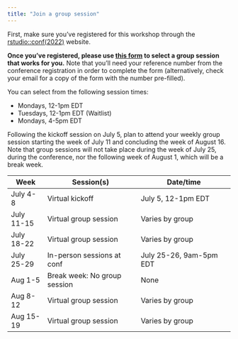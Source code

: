 ```yaml
---
title: "Join a group session"
---
```


First, make sure you've registered for this workshop through the [rstudio::conf(2022)](https://www.rstudio.com/conference/) website. 

**Once you've registered, please use [this form](https://forms.gle/e3zh6wsEJ6hhn4rU8) to select a group session that works for you.** Note that you'll need your reference number from the conference registration in order to complete the form (alternatively, check your email for a copy of the form with the number pre-filled). 

You can select from the following session times:

* Mondays, 12-1pm EDT
* Tuesdays, 12-1pm EDT (Waitlist)
* Mondays, 4-5pm EDT

Following the kickoff session on July 5, plan to attend your weekly group session starting the week of July 11 and concluding the week of August 16. Note that group sessions will not take place during the week of July 25, during the conference, nor the following week of August 1, which will be a break week.

| **Week**   | **Session(s)**               | **Date/time**                |
|------------|------------------------------|------------------------------|
| July 4-8   | Virtual kickoff              | July 5, 12-1pm EDT           |
| July 11-15 | Virtual group session        | Varies by group              |
| July 18-22 | Virtual group session        | Varies by group              |
| July 25-29 | In-person sessions at conf   | July 25-26, 9am-5pm EDT    |
| Aug 1-5    | Break week: No group session | None                         |
| Aug 8-12   | Virtual group session        | Varies by group              |
| Aug 15-19  | Virtual group session        | Varies by group              |

